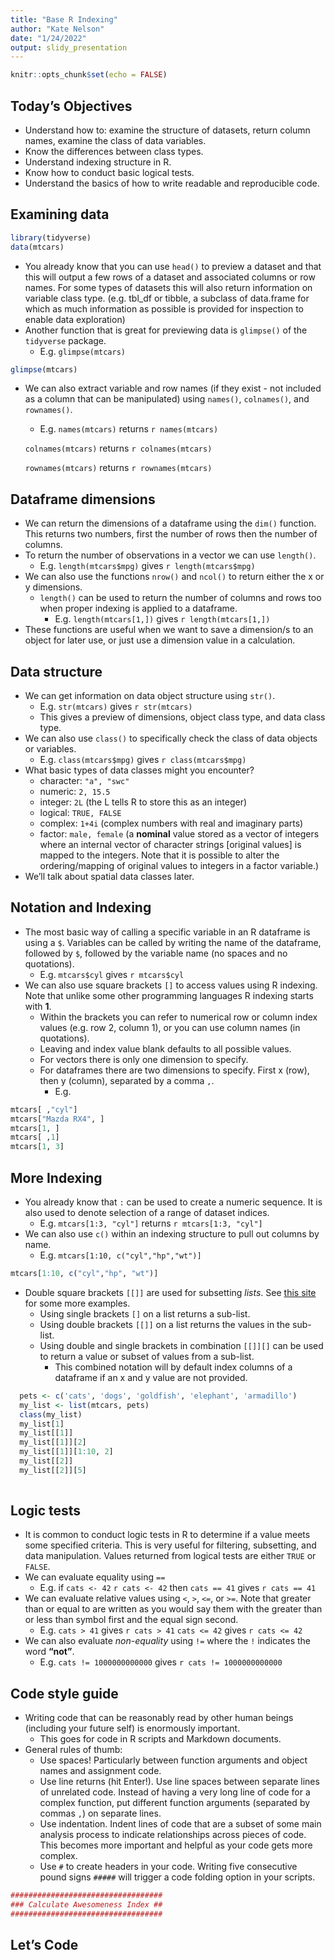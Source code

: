 ```yaml
---
title: "Base R Indexing"
author: "Kate Nelson"
date: "1/24/2022"
output: slidy_presentation
---
```


```r
knitr::opts_chunk$set(echo = FALSE)
```

## Today's Objectives

- Understand how to: examine the structure of datasets, return column names, examine the class of data variables.
- Know the differences between class types.
- Understand indexing structure in R.
- Know how to conduct basic logical tests.
- Understand the basics of how to write readable and reproducible code.


## Examining data 

```r

library(tidyverse)
data(mtcars)

```

- You already know that you can use `head()` to preview a dataset and that this will output a few rows of a dataset and associated columns or row names. For some types of datasets this will also return information on variable class type. (e.g. tbl_df or tibble, a subclass of data.frame for which as much information as possible is provided for inspection to enable data exploration) 
- Another function that is great for previewing data is `glimpse()` of the `tidyverse` package.
  - E.g. `glimpse(mtcars)` 

```r

glimpse(mtcars)

```

- We can also extract variable and row names (if they exist - not included as a column that can be manipulated) using `names()`, `colnames()`, and `rownames()`.
  - E.g. `names(mtcars)` returns `r names(mtcars)`
  
  `colnames(mtcars)` returns `r colnames(mtcars)`
  
  `rownames(mtcars)` returns `r rownames(mtcars)`
  
## Dataframe dimensions

- We can return the dimensions of a dataframe using the `dim()` function. This returns two numbers, first the number of rows then the number of columns.
- To return the number of observations in a vector we can use `length()`.
  - E.g. `length(mtcars$mpg)` gives `r length(mtcars$mpg)`
- We can also use the functions `nrow()` and `ncol()` to return either the x or y dimensions.
  - `length()` can be used to return the number of columns and rows too when proper indexing is applied to a dataframe.
    - E.g. `length(mtcars[1,])` gives `r length(mtcars[1,])`
  
- These functions are useful when we want to save a dimension/s to an object for later use, or just use a dimension value in a calculation. 

## Data structure

- We can get information on data object structure using `str()`.
  - E.g. `str(mtcars)` gives `r str(mtcars)`
  - This gives a preview of dimensions, object class type, and data class type.
- We can also use `class()` to specifically check the class of data objects or variables.
  - E.g. `class(mtcars$mpg)` gives `r class(mtcars$mpg)`
- What basic types of data classes might you encounter?
  - character: `"a", "swc"`
  - numeric: `2, 15.5`
  - integer: `2L` (the L tells R to store this as an integer)
  - logical: `TRUE, FALSE`
  - complex: `1+4i` (complex numbers with real and imaginary parts)
  - factor: `male, female` (a **nominal** value stored as a vector of integers where an internal vector of character strings [original values] is mapped to the integers. Note that it is possible to alter the ordering/mapping of original values to integers in a factor variable.)
- We'll talk about spatial data classes later.

## Notation and Indexing

- The most basic way of calling a specific variable in an R dataframe is using a `$`. Variables can be called by writing the name of the dataframe, followed by `$`, followed by the variable name (no spaces and no quotations).
  - E.g. `mtcars$cyl` gives `r mtcars$cyl`
- We can also use square brackets `[]` to access values using R indexing. Note that unlike some other programming languages R indexing starts with **1**.
  - Within the brackets you can refer to numerical row or column index values (e.g. row 2, column 1), or you can use column names (in quotations).
  - Leaving and index value blank defaults to all possible values.
  - For vectors there is only one dimension to specify.
  - For dataframes there are two dimensions to specify. First x (row), then y (column), separated by a comma `,`.
    - E.g. 
    
```r
mtcars[ ,"cyl"]
mtcars["Mazda RX4", ]
mtcars[1, ]
mtcars[ ,1]
mtcars[1, 3]
```
    
## More Indexing

- You already know that `:` can be used to create a numeric sequence. It is also used to denote selection of a range of dataset indices.
  - E.g. `mtcars[1:3, "cyl"]` returns `r mtcars[1:3, "cyl"]`
- We can also use `c()` within an indexing structure to pull out columns by name.
  - E.g. `mtcars[1:10, c("cyl","hp","wt")]` 
  
```r

mtcars[1:10, c("cyl","hp", "wt")]

```

- Double square brackets `[[]]` are used for subsetting *lists*. See [this site](https://rstudio-education.github.io/hopr/r-notation.html#dollar-signs-and-double-brackets) for some more examples.
  - Using single brackets `[]` on a list returns a sub-list.
  - Using double brackets `[[]]` on a list returns the values in the sub-list.
  - Using double and single brackets in combination `[[]][]` can be used to return a value or subset of values from a sub-list.
    - This combined notation will by default index columns of a dataframe if an x and y value are not provided.
 
  
```r
  
  pets <- c('cats', 'dogs', 'goldfish', 'elephant', 'armadillo')
  my_list <- list(mtcars, pets)
  class(my_list)
  my_list[1]
  my_list[[1]]
  my_list[[1]][2]
  my_list[[1]][1:10, 2]
  my_list[[2]]
  my_list[[2]][5]
 
```

## Logic tests

- It is common to conduct logic tests in R to determine if a value meets some specified criteria. This is very useful for filtering, subsetting, and data manipulation. Values returned from logical tests are either `TRUE` or `FALSE`.
- We can evaluate equality using `==`
  - E.g. if `cats <- 42` `r cats <- 42` 
  then `cats == 41` gives `r cats == 41`
- We can evaluate relative values using `<`, `>`, `<=`, or `>=`. Note that greater than or equal to are written as you would say them with the greater than or less than symbol first and the equal sign second.
  - E.g. `cats > 41` gives `r cats > 41`
  `cats <= 42` gives `r cats <= 42`
- We can also evaluate *non-equality* using `!=` where the `!` indicates the word **"not"**.
  - E.g. `cats != 1000000000000` gives `r cats != 1000000000000`
  
## Code style guide

- Writing code that can be reasonably read by other human beings (including your future self) is enormously important.
  - This goes for code in R scripts and Markdown documents.
- General rules of thumb:
  - Use spaces! Particularly between function arguments and object names and assignment code.
  - Use line returns (hit Enter!). Use line spaces between separate lines of unrelated code. Instead of having a very long line of code for a complex function, put different function arguments (separated by commas `,`) on separate lines.
   - Use indentation. Indent lines of code that are a subset of some main analysis process to indicate relationships across pieces of code. This becomes more important and helpful as your code gets more complex.
   - Use `#` to create headers in your code. Writing five consecutive pound signs `#####` will trigger a code folding option in your scripts.
  
```r

##################################
### Calculate Awesomeness Index ##
##################################

```

 
          

  
 

## Let's Code 




